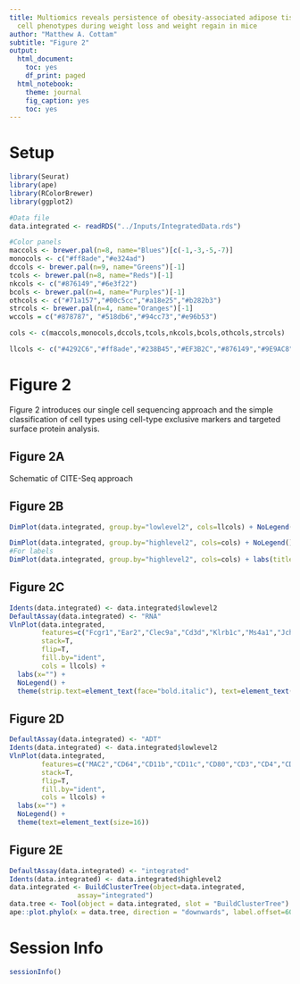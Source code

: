```yaml
---
title: Multiomics reveals persistence of obesity-associated adipose tissue immune
  cell phenotypes during weight loss and weight regain in mice
author: "Matthew A. Cottam"
subtitle: "Figure 2"
output:
  html_document:
    toc: yes
    df_print: paged
  html_notebook:
    theme: journal
    fig_caption: yes
    toc: yes
---
```


# Setup

```r
library(Seurat)
library(ape)
library(RColorBrewer)
library(ggplot2)

#Data file
data.integrated <- readRDS("../Inputs/IntegratedData.rds")

#Color panels
maccols <- brewer.pal(n=8, name="Blues")[c(-1,-3,-5,-7)]
monocols <- c("#ff8ade","#e324ad")
dccols <- brewer.pal(n=9, name="Greens")[-1]
tcols <- brewer.pal(n=8, name="Reds")[-1]
nkcols <- c("#876149","#6e3f22")
bcols <- brewer.pal(n=4, name="Purples")[-1]
othcols <- c("#71a157","#00c5cc","#a18e25","#b282b3")
strcols <- brewer.pal(n=4, name="Oranges")[-1]
wccols = c("#878787", "#518db6","#94cc73","#e96b53")

cols <- c(maccols,monocols,dccols,tcols,nkcols,bcols,othcols,strcols)

llcols <- c("#4292C6","#ff8ade","#238B45","#EF3B2C","#876149","#9E9AC8","#71a157","#00c5cc","#a18e25","#b282b3","#FD8D3C")
```

# Figure 2

Figure 2 introduces our single cell sequencing approach and the simple classification of cell types using cell-type exclusive markers and targeted surface protein analysis.

## Figure 2A

Schematic of CITE-Seq approach

## Figure 2B

```r
DimPlot(data.integrated, group.by="lowlevel2", cols=llcols) + NoLegend() + labs(title="")
```

```r
DimPlot(data.integrated, group.by="highlevel2", cols=cols) + NoLegend() + labs(title="")
#For labels
DimPlot(data.integrated, group.by="highlevel2", cols=cols) + labs(title="") 
```

## Figure 2C

```r
Idents(data.integrated) <- data.integrated$lowlevel2
DefaultAssay(data.integrated) <- "RNA"
VlnPlot(data.integrated, 
        features=c("Fcgr1","Ear2","Clec9a","Cd3d","Klrb1c","Ms4a1","Jchain","Mcpt4","S100a8","Gata3","Col3a1"), 
        stack=T, 
        flip=T,
        fill.by="ident",
        cols = llcols) +
  labs(x="") + 
  NoLegend() +
  theme(strip.text=element_text(face="bold.italic"), text=element_text(size=16)) 
```

## Figure 2D

```r
DefaultAssay(data.integrated) <- "ADT"
Idents(data.integrated) <- data.integrated$lowlevel2
VlnPlot(data.integrated, 
        features=c("MAC2","CD64","CD11b","CD11c","CD80","CD3","CD4","CD19","CD39","NK1.1"), 
        stack=T, 
        flip=T,
        fill.by="ident",
        cols = llcols) +
  labs(x="") + 
  NoLegend() +
  theme(text=element_text(size=16)) 
```

## Figure 2E
```r
DefaultAssay(data.integrated) <- "integrated"
Idents(data.integrated) <- data.integrated$highlevel2
data.integrated <- BuildClusterTree(object=data.integrated,
                 assay="integrated")
data.tree <- Tool(object = data.integrated, slot = "BuildClusterTree")
ape::plot.phylo(x = data.tree, direction = "downwards", label.offset=60, cex=0.8)
```

# Session Info

```r
sessionInfo()
```

